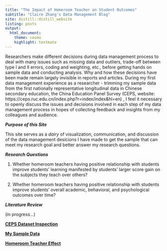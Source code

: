 ```yaml
---
title: "The Impact of Homeroom Teacher on Student Outcomes"
subtitle: "Claire Zhang's Data Management Blog"
site: distill::distill_website
listing: posts
output:
  html_document:
    theme: cosmo
    highlight: textmate
---
```


Researchers make different decisions during data management process to deal with many issues such as missing data and outliers, trade-off between type I and II errors, coding and weighting, etc., before getting hands on sample data and conducting analysis. Why and how these decisions have been made remain largely invisible in reports and articles. During my first data management experience as a researcher - trimming my sample data from the first nationally representative longitudinal data in Chinese secondary education, the China Education Panel Survey (CEPS, website: https://ceps.ruc.edu.cn/index.php?r=index/index&hl=en) , I feel it necessary to openly discuss the issues and decisions involved in each step of my data management process in hopes of collecting feedback and insights from my colleagues and audience.

***Purpose of this Site***

This site serves as a *dairy* of visualization, communication, and discussion of the data management desicions I have made to get the sample that can meet my research goal and better answer my research questions. 

***Research Questions***

1. Whether homeroom teachers having positive relationship with students improve students’ learning manifested by students’ larger score gain on the subjects they teach over others?

2. Whether homeroom teachers having positive relationship with students improve students' overall academic, behavioral, and psychological outcomes over time?


***Literature Review***

(in progress...)

[**CEPS Dataset Inspection**](https://claireconglizhang.github.io/EDLD610_2020W/ceps-data-inspection.html)

[**My Sample Data**](https://claireconglizhang.github.io/EDLD610_2020W/my-sample-data.html)

[**Homeroom Teacher Effect**](https://claireconglizhang.github.io/EDLD610_2020W/homeroom-teacher-effects.html)